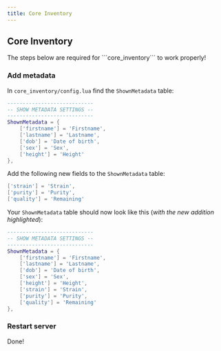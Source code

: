 ```yaml
---
title: Core Inventory
---
```



## Core Inventory

<Callout type="warning" emoji="⚠️">
    The steps below are required for ```core_inventory``` to work properly!
</Callout>

<Steps>

### Add metadata

In ```core_inventory/config.lua``` find the ```ShownMetadata``` table:

```lua filename="core_inventory/config.lua"
----------------------------
-- SHOW METADATA SETTINGS --
----------------------------
ShownMetadata = {
    ['firstname'] = 'Firstname',
    ['lastname'] = 'Lastname',
    ['dob'] = 'Date of birth',
    ['sex'] = 'Sex',
    ['height'] = 'Height'
},
```

Add the following new fields to the ```ShownMetadata``` table:
```lua copy filename="core_inventory/config.lua"
['strain'] = 'Strain',
['purity'] = 'Purity',
['quality'] = 'Remaining'
```

Your ```ShownMetadata``` table should now look like this (*with the new addition highlighted*):
```lua copy filename="core_inventory/config.lua" {10-12}
----------------------------
-- SHOW METADATA SETTINGS --
----------------------------
ShownMetadata = {
    ['firstname'] = 'Firstname',
    ['lastname'] = 'Lastname',
    ['dob'] = 'Date of birth',
    ['sex'] = 'Sex',
    ['height'] = 'Height',
    ['strain'] = 'Strain',
    ['purity'] = 'Purity',
    ['quality'] = 'Remaining'
},
```
 
### Restart server
Done!

</Steps>